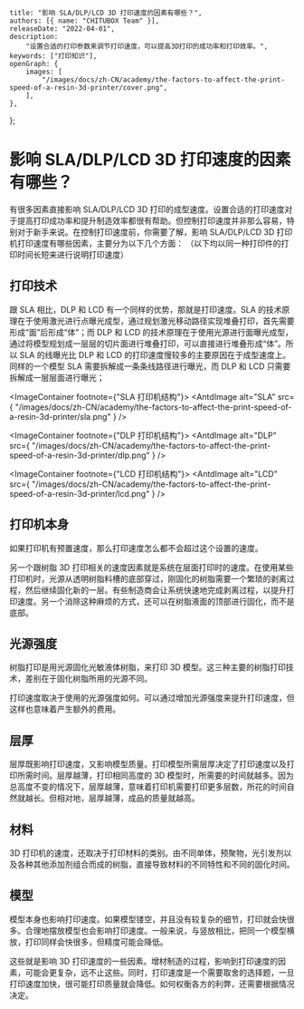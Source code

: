 	title: "影响 SLA/DLP/LCD 3D 打印速度的因素有哪些？",
	authors: [{ name: "CHITUBOX Team" }],
	releaseDate: "2022-04-01",
	description:
		"设置合适的打印参数来调节打印速度，可以提高3D打印的成功率和打印效率。",
	keywords: ["打印知识"],
	openGraph: {
		images: [
			"/images/docs/zh-CN/academy/the-factors-to-affect-the-print-speed-of-a-resin-3d-printer/cover.png",
		],
	},
};

# 影响 SLA/DLP/LCD 3D 打印速度的因素有哪些？

有很多因素直接影响 SLA/DLP/LCD 3D 打印的成型速度。设置合适的打印速度对于提高打印成功率和提升制造效率都很有帮助。但控制打印速度并非那么容易，特别对于新手来说。在控制打印速度前，你需要了解，影响 SLA/DLP/LCD 3D 打印机打印速度有哪些因素，主要分为以下几个方面：
（以下均以同一种打印件的打印时间长短来进行说明打印速度）

## 打印技术

跟 SLA 相比，DLP 和 LCD 有一个同样的优势，那就是打印速度。SLA 的技术原理在于使用激光进行点曝光成型，通过规划激光移动路径实现堆叠打印，首先需要形成“面”后形成“体”；而 DLP 和 LCD 的技术原理在于使用光源进行面曝光成型，通过将模型规划成一层层的切片面进行堆叠打印，可以直接进行堆叠形成“体”。所以 SLA 的线曝光比 DLP 和 LCD 的打印速度慢较多的主要原因在于成型速度上。同样的一个模型 SLA 需要拆解成一条条线路径进行曝光，而 DLP 和 LCD 只需要拆解成一层层面进行曝光；

<ImageContainer footnote={"SLA 打印机结构"}>
	<AntdImage
		alt="SLA"
		src={
			"/images/docs/zh-CN/academy/the-factors-to-affect-the-print-speed-of-a-resin-3d-printer/sla.png"
		}
	/>
</ImageContainer>

<ImageContainer footnote={"DLP 打印机结构"}>
	<AntdImage
		alt="DLP"
		src={
			"/images/docs/zh-CN/academy/the-factors-to-affect-the-print-speed-of-a-resin-3d-printer/dlp.png"
		}
	/>
</ImageContainer>

<ImageContainer footnote={"LCD 打印机结构"}>
	<AntdImage
		alt="LCD"
		src={
			"/images/docs/zh-CN/academy/the-factors-to-affect-the-print-speed-of-a-resin-3d-printer/lcd.png"
		}
	/>
</ImageContainer>

## 打印机本身

如果打印机有预置速度，那么打印速度怎么都不会超过这个设置的速度。

另一个跟树脂 3D 打印相关的速度因素就是系统在层面打印时的速度。在使用某些打印机时，光源从透明树脂料槽的底部穿过，刚固化的树脂需要一个繁琐的剥离过程，然后继续固化新的一层。有些制造商会让系统快速地完成剥离过程，以提升打印速度。另一个消除这种麻烦的方式，还可以在树脂液面的顶部进行固化，而不是底部。

## 光源强度

树脂打印是用光源固化光敏液体树脂，来打印 3D 模型。这三种主要的树脂打印技术，差别在于固化树脂所用的光源不同。

打印速度取决于使用的光源强度如何。可以通过增加光源强度来提升打印速度，但这样也意味着产生额外的费用。

## 层厚

层厚既影响打印速度，又影响模型质量。打印模型所需层厚决定了打印速度以及打印所需时间。层厚越薄，打印相同高度的 3D 模型时，所需要的时间就越多。因为总高度不变的情况下，层厚越薄，意味着打印机需要打印更多层数，所花的时间自然就越长。但相对地，层厚越薄，成品的质量就越高。

## 材料

3D 打印机的速度，还取决于打印材料的类别。由不同单体，预聚物，光引发剂以及各种其他添加剂组合而成的树脂，直接导致材料的不同特性和不同的固化时间。

<ImageContainer>
	<AntdImage
		alt="material combination"
		src={
			"/images/docs/zh-CN/academy/the-factors-to-affect-the-print-speed-of-a-resin-3d-printer/material-combination.gif"
		}
	/>
</ImageContainer>

## 模型

模型本身也影响打印速度。如果模型镂空，并且没有较复杂的细节，打印就会快很多。合理地摆放模型也会影响打印速度。一般来说，与竖放相比，把同一个模型横放，打印同样会快很多，但精度可能会降低。

<ImageContainer>
	<AntdImage
		alt="different orientations"
		src={
			"/images/docs/zh-CN/academy/the-factors-to-affect-the-print-speed-of-a-resin-3d-printer/different-orientations.png"
		}
	/>
</ImageContainer>

这些就是影响 3D 打印速度的一些因素。增材制造的过程，影响到打印速度的因素，可能会更复杂，远不止这些。同时，打印速度是一个需要取舍的选择题，一旦打印速度加快，很可能打印质量就会降低。如何权衡各方的利弊，还需要根据情况决定。
